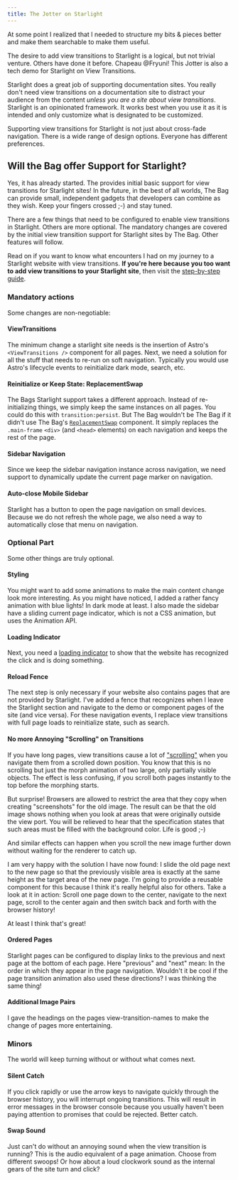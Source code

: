 ```yaml
---
title: The Jotter on Starlight
---
```



At some point I realized that I needed to structure my bits & pieces better and make them searchable to make them useful.

 The desire to add view transitions to Starlight is a logical, but not trivial venture. Others have done it before. Chapeau @Fryuni! This Jotter is also a tech demo for Starlight on View Transitions.


Starlight does a great job of supporting documentation sites. You really don't need view transitions on a documentation site to distract your audience from the content *unless you are a site about view transitions*. Starlight is an opinionated framework. It works best when you use it as it is intended and only customize what is designated to be customized.

Supporting view transitions for Starlight is not just about cross-fade navigation. There is a wide range of design options. Everyone has different preferences.

## Will the Bag offer Support for Starlight?

Yes, it has already started. The <BoT/> provides initial basic support for view transitions for  Starlight sites! In the future, in the best of all worlds, The Bag can provide small, independent gadgets that developers can combine as they wish. Keep your fingers crossed ;-) and stay tuned.

There are a few things that need to be configured to enable view transitions in Starlight. Others are more optional. The mandatory changes are covered by the initial view transition support for Starlight sites by The Bag. Other features will follow.

Read on if you want to know what encounters I had on my journey to a Starlight website with view transitions. **If you're here because you too want to add view transitions to your Starlight site**, then visit the [step-by-step guide](/jotter/starlight/guide/).

### Mandatory actions

Some changes are non-negotiable:

#### ViewTransitions
The minimum change a starlight site needs is the insertion of Astro's   `<ViewTransitions />` component for all pages. Next, we need a solution for all the stuff that needs to re-run on soft navigation. Typically you would use Astro's lifecycle events to reinitialize dark mode, search, etc.

#### Reinitialize or Keep State: ReplacementSwap
The Bags Starlight support takes a different approach. Instead of re-initializing things, we simply keep the same instances on all pages. You could do this with `transition:persist`. But The Bag wouldn't be The Bag if it didn't use The Bag's [`ReplacementSwap`](/library/ReplacementSwap/) component. It simply replaces the `.main-frame` `<div>` (and `<head>` elements) on each navigation and keeps the rest of the page.

#### Sidebar Navigation
Since we keep the sidebar navigation instance across navigation, we need support to dynamically update the current page marker on navigation.

#### Auto-close Mobile Sidebar
Starlight has a button to open the page navigation on small devices. Because we do not refresh the whole page, we also need a way to automatically close that menu on navigation.

### Optional Part

Some other things are truly optional.

#### Styling
You might want to add some animations to make the main content change look more interesting. As you might have noticed, I added a rather fancy animation with blue lights! In dark mode at least. I also made the sidebar have a sliding current page indicator, which is not a CSS animation, but uses the Animation API.

#### Loading Indicator
Next, you need a [loading indicator](/library/LoadingIndicator/) to show that the website has recognized the click and is doing something.

#### Reload Fence
The next step is only necessary if your website also contains pages that are not provided by Starlight. I've added a fence that recognizes when I leave the Starlight section and navigate to the demo or component pages of the site (and vice versa).  For these navigation events, I replace view transitions with full page loads  to reinitialize state, such as search.

#### No more Annoying "Scrolling" on Transitions
If you have long pages, view transitions cause a lot of ["scrolling"](/jotter/api/#scroll) when you navigate them from a scrolled down position. You know that this is no scrolling but just the morph animation of two large, only partially visible objects. The effect is less confusing, if you scroll both pages instantly to the top before the morphing starts.

But surprise! Browsers are allowed to restrict the area that they copy when creating "screenshots" for the old image. The result can be that the old image shows nothing when you look at areas that were originally outside the view port. You will be relieved to hear that the specification states that such areas must be filled with the background color. Life is good ;-)

And similar effects can happen when you scroll the new image further down without waiting for the renderer to catch up.

I am very happy with the solution I have now found:
I slide the old page next to the new page so that the previously visible area is exactly at the same height as the target area of the new page. I'm going to provide a reusable component for this because I think it's really helpful also for others. Take a look at it in action: Scroll one page down to the center, navigate to the next page, scroll to the center again and then switch back and forth with the browser history!

At least I think that's great!  <Logo/>

#### Ordered Pages
Starlight pages can be configured to display links to the previous and next page at the bottom of each page. Here "previous" and "next" mean: In the order in which they appear in the page navigation. Wouldn't it be cool if the page transition animation also used these directions? I was thinking the same thing!

#### Additional Image Pairs
I gave the headings on the pages view-transition-names to make the change of pages more entertaining.



### Minors

The world will keep turning without or without what comes next.

#### Silent Catch
If you click rapidly or use the arrow keys to navigate quickly through the browser history, you will interrupt ongoing transitions. This will result in error messages in the browser console because you usually haven't been paying attention to promises that could be rejected. Better catch.

#### Swap Sound
Just can't do without an annoying sound when the view transition is running? This is the audio equivalent of a page animation. Choose from different swoops! Or how about a loud clockwork sound as the internal gears of the site turn and click?



